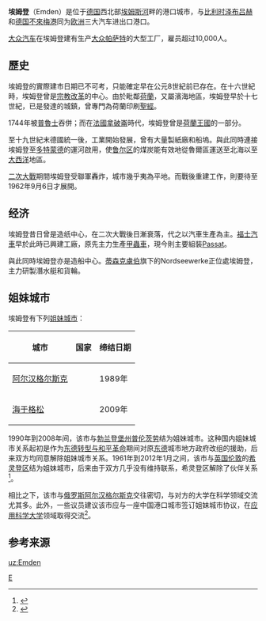 {{noteTA
|T=zh-hans:埃姆登;zh-hk:埃姆登;zh-tw:恩登;
|1=zh-hans:埃姆登;zh-hk:埃姆登;zh-tw:恩登;
}}

{{other uses}}
{{德国城市
| 市徽图 = 
| 代表圖像 = Blick auf Emden.JPG
| 在德国内的位置图 = Image:Lage der kreisfreien Stadt Emden in Deutschland.PNG
| 所属联邦州 = 下萨克森州
| 所属行政区 = 
| 所属县 = 
| 坐标纬度 = 53
| 坐标纬度分 = 22
| 坐标经度 = 7
| 坐标经度分 = 12
| 海拔高度 = 1
| 面积 = 112.33
| 人口 = 50,486
| 统计时间 = 2016年12月31日
| 人口密度 = 449
| 邮政编码 = 26721, 26723, 26725 (alt: 2970)
| 电话区号 = 04921
| 汽车牌号 = EMD
| 政府地址 = Frickensteinplatz 2<br />26721 Emden
| 政府网站 = [https://www.emden.de/ www.emden.de]
|}}

'''埃姆登'''（Emden）是位于[[德国|德国]]西北部[[埃姆斯河|埃姆斯河]]畔的港口城市，与[[比利时|比利时]][[泽布吕赫|泽布吕赫]]和[[德国|德国]][[不來梅港|不來梅港]]同为[[欧洲|欧洲]]三大汽车进出口港口。

[[大众汽车|大众汽车]]在埃姆登建有生产[[大众帕萨特|大众帕萨特]]的大型工厂，雇员超过10,000人。

==歷史==
埃姆登的實際建市日期已不可考，只能確定早在公元8世紀前已存在。在十六世紀時，埃姆登曾是[[宗教改革|宗教改革]]的中心。由於毗鄰[[荷蘭|荷蘭]]，又屬濱海地區，埃姆登早於十七世紀，已是發達的城鎮，曾專門為荷蘭印刷[[聖經|聖經]]。

1744年被[[普魯士|普魯士]]吞併；而在[[法國|法國]][[拿破崙|拿破崙]]時代，埃姆登曾是[[荷蘭王國_(傀儡國)|荷蘭王國]]的一部分。

至十九世紀末德國統一後，工業開始發展，曾有大量製紙廠和船塢。與此同時連接埃姆登至[[多特蒙德|多特蒙德]]的運河啟用，使[[鲁尔区|鲁尔区]]的煤炭能有效地從魯爾區運送至北海以至[[大西洋|大西洋]]地區。

[[二次大戰|二次大戰]]期間埃姆登受聯軍轟炸，城市幾乎夷為平地。而戰後重建工作，則要待至1962年9月6日才展開。

== 经济 ==
埃姆登昔日曾是造纸中心，在二次大戰後日漸衰落，代之以汽車生產為主。[[大众汽车|福士汽車]]早於此時已興建工廠，原先主力生產[[大众甲壳虫|甲蟲車]]，現今則主要組裝[[大众帕萨特|Passat]]。

與此同時埃姆登亦是造船中心。[[蒂森克虜伯|蒂森克虜伯]]旗下的Nordseewerke正位處埃姆登，主力研製潛水艇和貨輪。

== 姐妹城市 ==
埃姆登有下列[[姐妹城市|姐妹城市]]：
{| class="wikitable"
|-
! 城市 !! 国家 !! 缔结日期
|-
|[[阿尔汉格尔斯克|阿尔汉格尔斯克]]||{{RUS}}||1989年
|-
|[[海于格松|海于格松]]||{{NOR}}||2009年
|}

1990年到2008年间，该市与[[勃兰登堡州|勃兰登堡州]][[普伦茨劳|普伦茨劳]]结为姐妹城市。这种国内姐妹城市关系起初是作为[[东德转型与和平革命|东德转型与和平革命]]期间对原[[东德|东德]]城市地方政府改组的援助，后来双方均同意解除姐妹城市关系。1961年到2012年1月之间，该市与[[英国|英国]][[伦敦|伦敦]]的[[希灵登区|希灵登区]]结为姐妹城市，后来由于双方几乎没有维持联系，希灵登区解除了伙伴关系<ref>{{cite web|url=http://www.oz-online.de/-news/artikel/52160/Scheidung-kam-nach-goldener-Hochzeit|title=''Scheidung kam nach goldener Hochzeit.''|publisher=Ostfriesen-Zeitung|author=Heiko Müller|date=2012-01-28|language=de|accessdate=2012-08-05|archive-date=2020-09-26|archive-url=https://web.archive.org/web/20200926044747/https://www.oz-online.de/-news/artikel/52160/Scheidung-kam-nach-goldener-Hochzeit|dead-url=no}}</ref>。

相比之下，该市与[[俄罗斯|俄罗斯]][[阿尔汉格尔斯克|阿尔汉格尔斯克]]交往密切，与对方的大学在科学领域交流尤其多。此外，一些议员建议该市应与一座中国港口城市签订姐妹城市协议，在[[应用科学大学|应用科学大学]]领域取得交流<ref>{{cite web|url=http://www.fdp-emden.de/index.php?sid=sbt1133&eid=5354|title=''Wirtschaftliche Interessen allein reichen dem OB nicht.''|publisher=Emder Zeitung|author=Alex Milkert|date=2010-06-12|language=de|accessdate=2012-08-05|archive-url=https://web.archive.org/web/20160203201828/http://www.fdp-emden.de/index.php?sid=sbt1133&eid=5354|archive-date=2016-02-03|dead-url=yes}}</ref>。

== 参考来源 ==
{{reflist}}

{{下萨克森州行政区划}}
{{Authority control}}

[[Category:下萨克森州市镇|E]]

[[uz:Emden|uz:Emden]]